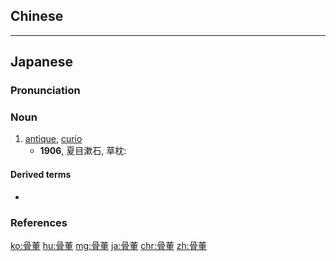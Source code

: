 ==Chinese==
{{zh-see|古董|v}}

----

==Japanese==
{{wikipedia|lang=ja}}
{{ja-kanjitab|こつ|k1=こっ|とう|yomi=o}}

===Pronunciation===
{{ja-pron|yomi=kanon|こっとう|acc=0|acc_ref=DJR}}

===Noun===
{{ja-noun|こっとう}}

# [[antique]], [[curio]]
#* '''1906''', 夏目漱石, 草枕:
#*: {{ja-usex|「父が'''骨董'''が大好きですから、だいぶいろいろなものがあります。|「ちち が '''こっとう''' が だいすき です から、 だいぶ いろいろ な もの が あります。|My father loves '''curios''' so he has everything you could imagine.}}

====Derived terms====
* {{ja-r|骨董品|こっとうひん}}

===References===
<references/>

[[ko:骨董]]
[[hu:骨董]]
[[mg:骨董]]
[[ja:骨董]]
[[chr:骨董]]
[[zh:骨董]]